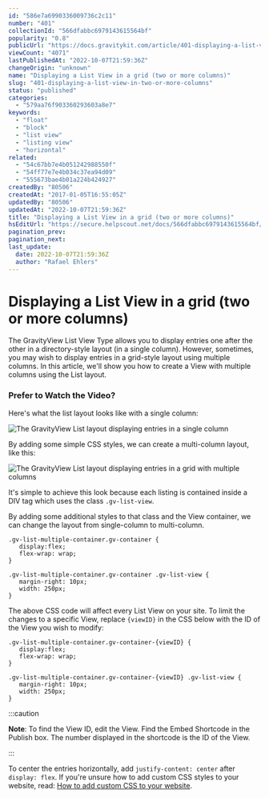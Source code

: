 ```yaml
---
id: "586e7a6990336009736c2c11"
number: "401"
collectionId: "566dfabbc6979143615564bf"
popularity: "0.8"
publicUrl: "https://docs.gravitykit.com/article/401-displaying-a-list-view-in-two-or-more-columns"
viewCount: "4071"
lastPublishedAt: "2022-10-07T21:59:36Z"
changeOrigin: "unknown"
name: "Displaying a List View in a grid (two or more columns)"
slug: "401-displaying-a-list-view-in-two-or-more-columns"
status: "published"
categories: 
  - "579aa76f903360293603a8e7"
keywords: 
  - "float"
  - "block"
  - "list view"
  - "listing view"
  - "horizontal"
related: 
  - "54c67bb7e4b051242988550f"
  - "54ff77e7e4b034c37ea94d09"
  - "555673bae4b01a224b424927"
createdBy: "80506"
createdAt: "2017-01-05T16:55:05Z"
updatedBy: "80506"
updatedAt: "2022-10-07T21:59:36Z"
title: "Displaying a List View in a grid (two or more columns)"
hsEditUrl: "https://secure.helpscout.net/docs/566dfabbc6979143615564bf/article/586e7a6990336009736c2c11"
pagination_prev: 
pagination_next: 
last_update:
  date: 2022-10-07T21:59:36Z
  author: "Rafael Ehlers"
---
```


# Displaying a List View in a grid (two or more columns)

The GravityView List View Type allows you to display entries one after the other in a directory-style layout (in a single column). However, sometimes, you may wish to display entries in a grid-style layout using multiple columns. In this article, we'll show you how to create a View with multiple columns using the List layout.

### Prefer to Watch the Video?


<YouTube videoId="HRRQBGizqII" />

Here's what the list layout looks like with a single column:

![The GravityView List layout displaying entries in a single column](https://s3.amazonaws.com/helpscout.net/docs/assets/54c58489e4b051242988532c/images/633eb13662a58869ee5ef260/file-AvR3xio9xX.jpg)

By adding some simple CSS styles, we can create a multi-column layout, like this:

![The GravityView List layout displaying entries in a grid with multiple columns](https://s3.amazonaws.com/helpscout.net/docs/assets/54c58489e4b051242988532c/images/633eb14c9f7c1931ee00710f/file-Qg2anESdk6.jpg)

It's simple to achieve this look because each listing is contained inside a DIV tag which uses the class `.gv-list-view`.

By adding some additional styles to that class and the View container, we can change the layout from single-column to multi-column.

```
.gv-list-multiple-container.gv-container {
   display:flex;
   flex-wrap: wrap;
}

.gv-list-multiple-container.gv-container .gv-list-view {
   margin-right: 10px;
   width: 250px;
}
```

The above CSS code will affect every List View on your site. To limit the changes to a specific View, replace `{viewID}` in the CSS below with the ID of the View you wish to modify:

```
.gv-list-multiple-container.gv-container-{viewID} {
   display:flex;
   flex-wrap: wrap;
}

.gv-list-multiple-container.gv-container-{viewID} .gv-list-view {
   margin-right: 10px;
   width: 250px;
}
```


:::caution

**Note**: To find the View ID, edit the View. Find the Embed Shortcode in the Publish box. The number displayed in the shortcode is the ID of the View.

:::

  To center the entries horizontally, add `justify-content: center` after `display: flex`. If you're unsure how to add custom CSS styles to your website, read: [How to add custom CSS to your website](https://docs.gravitykit.com/article/246-adding-custom-css-to-your-website).